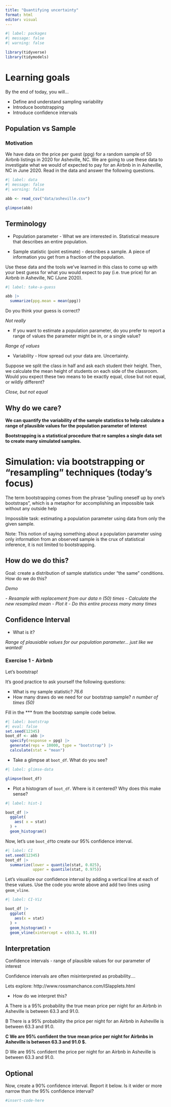 ```yaml
---
title: "Quantifying uncertainty"
format: html
editor: visual
---
```


```r
#| label: packages
#| message: false
#| warning: false

library(tidyverse)
library(tidymodels)

```

# Learning goals

By the end of today, you will...

-   Define and understand sampling variability
-   Introduce bootstrapping
-   Introduce confidence intervals

## Population vs Sample

### Motivation

We have data on the price per guest (ppg) for a random sample of 50 Airbnb listings in 2020 for Asheville, NC. We are going to use these data to investigate what we would of expected to pay for an Airbnb in in Asheville, NC in June 2020. Read in the data and answer the following questions.

```r
#| label: data
#| message: false
#| warning: false

abb <- read_csv("data/asheville.csv")

glimpse(abb)
```

## Terminology

-   Population parameter - What we are interested in. Statistical measure that describes an entire population.

-   Sample statistic (point estimate) - describes a sample. A piece of information you get from a fraction of the population.

Use these data and the tools we've learned in this class to come up with your best guess for what you would expect to pay (i.e. true price) for an Airbnb in Asheville, NC (June 2020).

```r
#| label: take-a-guess

abb |> 
  summarize(ppg.mean = mean(ppg))

```

Do you think your guess is correct?

*Not really*

-   If you want to estimate a population parameter, do you prefer to report a range of values the parameter might be in, or a single value?

*Range of values*

-   Variability - How spread out your data are. Uncertainty.

Suppose we split the class in half and ask each student their height. Then, we calculate the mean height of students on each side of the classroom. Would you expect these two means to be exactly equal, close but not equal, or wildly different?

*Close, but not equal*

## Why do we care?

**We can quantify the variability of the sample statistics to help calculate a range of plausible values for the population parameter of interest**

**Bootstrapping is a statistical procedure that re samples a single data set to create many simulated samples.**

# Simulation: via bootstrapping or "resampling" techniques (today's focus)

The term bootstrapping comes from the phrase "pulling oneself up by one's bootstraps", which is a metaphor for accomplishing an impossible task without any outside help

Impossible task: estimating a population parameter using data from only the given sample.

Note: This notion of saying something about a population parameter using only information from an observed sample is the crux of statistical inference, it is not limited to bootstrapping.

## How do we do this?

Goal: create a distribution of sample statistics under "the same" conditions. How do we do this?

*Demo*

*- Resample with replacement from our data n (50) times*
*- Calculate the new resampled mean* 
*- Plot it* 
*- Do this entire process many many times*

## Confidence Interval

-   What is it?

*Range of plausiable values for our population parameter... just like we wanted!*

### Exercise 1 - Airbnb

Let's bootstrap!

It's good practice to ask yourself the following questions:

-   What is my sample statistic? *76.6*
-   How many draws do we need for our bootstrap sample? *n number of times (50)*

Fill in the \*\*\* from the bootstrap sample code below.

```r
#| label: bootstrap
#| eval: false
set.seed(12345) 
boot_df <- abb |>
  specify(response = ppg) |>
  generate(reps = 10000, type = "bootstrap") |>
  calculate(stat = "mean")

```

-   Take a glimpse at `boot_df`. What do you see?

```r
#| label: glimse-data

glimpse(boot_df)

```

-   Plot a histogram of `boot_df`. Where is it centered? Why does this make sense?

```r
#| label: hist-1

boot_df |> 
  ggplot(
    aes( x = stat)
  ) + 
  geom_histogram()

```

Now, let's use `boot_df`to create our 95% confidence interval.

```r
#| label: CI
set.seed(12345)
boot_df |>
  summarize(lower = quantile(stat, 0.025),
            upper = quantile(stat, 0.975))
```

Let's visualize our confidence interval by adding a vertical line at each of these values. Use the code you wrote above and add two lines using `geom_vline`.

```r
#| label: CI-Viz

boot_df |>
  ggplot(
    aes(x = stat)
  ) + 
  geom_histogram() + 
  geom_vline(xintercept = c(63.3, 91.0)) 

```

## Interpretation

Confidence intervals - range of plausible values for our parameter of interest

Confidence intervals are often misinterpreted as probability....

Lets explore: http://www.rossmanchance.com/ISIapplets.html

-   How do we interpret this?

A There is a 95% probability the true mean price per night for an Airbnb in Asheville is between 63.3 and 91.0.

B There is a 95% probability the price per night for an Airbnb in Asheville is between 63.3 and 91.0.

**C We are 95% confident the true mean price per night for Airbnbs in Asheville is between 63.3 and 91.0 \$.**

D We are 95% confident the price per night for an Airbnb in Asheville is between 63.3 and 91.0.

## Optional

Now, create a 90% confidence interval. Report it below. Is it wider or more narrow than the 95% confidence interval?

```r

#insert-code-here

```
